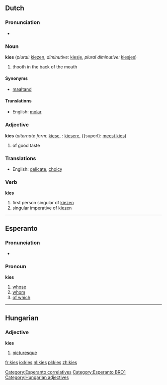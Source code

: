 ==Dutch==
=== Pronunciation ===
*{{IPA|/kiːs/}}

===Noun===
'''kies''' {{m}} (''plural:'' [[kiezen]], ''diminutive:'' [[kiesje]], ''plural diminutive:'' [[kiesjes]])

# thooth in the back of the mouth

====Synonyms====
*[[maaltand]]

====Translations====
*English: [[molar]]

===Adjective===
'''kies''' (''alternate form:'' [[kiese]], {{compar}}: [[kiesere]], {{superl}: [[meest kies]])

# of good taste

===Translations===
*English: [[delicate]], [[choicy]]

===Verb===
'''kies'''

#first person singular of [[kiezen]]
#singular imperative of kiezen


----
==Esperanto==
=== Pronunciation ===
*{{IPA|/'kɪɛs/}}

===Pronoun===
'''kies'''

#[[whose]]
#[[whom]]
#[[of which]]

[[Category:Esperanto correlatives]]
[[Category:Esperanto BRO1]]


----
==Hungarian==

===Adjective===
'''kies'''

# [[picturesque]]

[[Category:Hungarian adjectives]]

[[fr:kies]]
[[io:kies]]
[[nl:kies]]
[[pl:kies]]
[[zh:kies]]